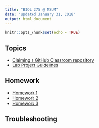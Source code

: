 ```yaml
---
title: "BIOL 275 @ MSUM"
date: "updated January 31, 2018"
output: html_document
---
```


```r
knitr::opts_chunk$set(echo = TRUE)
```

## Topics

- [Claiming a GitHub Classroom repository](claim_repo.html)
- [Lab Project Guidelines](lab_project.html)

## Homework

- [Homework 1](hw01.html)
- [Homework 2](hw02.html)
- [Homework 3](hw03.html)

## Troubleshooting

